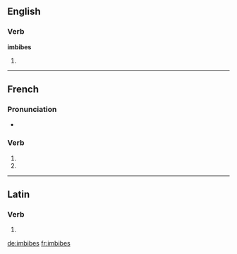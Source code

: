 {{also|imbibés}}
==English==

===Verb===
'''imbibes'''

# {{third-person singular of|imbibe}}

----

==French==

===Pronunciation===
* {{homophones|imbibe|imbibent}}

===Verb===
{{fr-verb-form}}

# {{conjugation of|imbiber||2|s|pres|ind|lang=fr}}
# {{conjugation of|imbiber||2|s|pres|sub|lang=fr}}

----

==Latin==

===Verb===
{{la-verb-form|imbibēs}}

# {{conjugation of|imbibo|imbibō|2|s|fut|act|ind|lang=la}}
{{count page|[[Wiktionary:Page count]]}}

[[de:imbibes]]
[[fr:imbibes]]